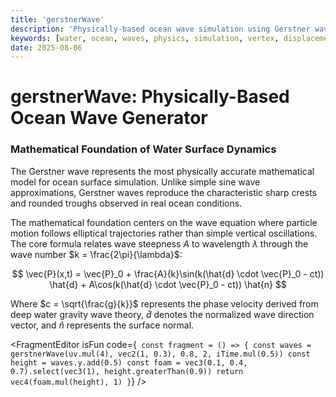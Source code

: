 ```yaml
---
title: 'gerstnerWave'
description: 'Physically-based ocean wave simulation using Gerstner wave mathematics for realistic water surface displacement'
keywords: [water, ocean, waves, physics, simulation, vertex, displacement, gerstner]
date: 2025-08-06
---
```



# gerstnerWave: Physically-Based Ocean Wave Generator

### Mathematical Foundation of Water Surface Dynamics

The Gerstner wave represents the most physically accurate mathematical model for ocean surface simulation. Unlike simple sine wave approximations, Gerstner waves reproduce the characteristic sharp crests and rounded troughs observed in real ocean conditions.

The mathematical foundation centers on the wave equation where particle motion follows elliptical trajectories rather than simple vertical oscillations. The core formula relates wave steepness $A$ to wavelength $\lambda$ through the wave number $k = \frac{2\pi}{\lambda}$:

$$
\vec{P}(x,t) = \vec{P}_0 + \frac{A}{k}\sin(k(\hat{d} \cdot \vec{P}_0 - ct)) \hat{d} + A\cos(k(\hat{d} \cdot \vec{P}_0 - ct)) \hat{n}
$$

Where $c = \sqrt{\frac{g}{k}}$ represents the phase velocity derived from deep water gravity wave theory, $\hat{d}$ denotes the normalized wave direction vector, and $\hat{n}$ represents the surface normal.

<FragmentEditor
        isFun
        code={`
const fragment = () => {
        const waves = gerstnerWave(uv.mul(4), vec2(1, 0.3), 0.8, 2, iTime.mul(0.5))
        const height = waves.y.add(0.5)
        const foam = vec3(0.1, 0.4, 0.7).select(vec3(1), height.greaterThan(0.9))
        return vec4(foam.mul(height), 1)
}`}
/>
